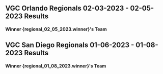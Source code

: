 
## VGC Orlando Regionals 02-03-2023 - 02-05-2023 Results

<Top16 regionalResults={regional_02_05_2023}/>

<h4>Winner {regional_02_05_2023.winner}'s Team</h4>

<PokemonSideScroller list={regional_02_05_2023.winningTeam} />

## VGC San Diego Regionals 01-06-2023 - 01-08-2023 Results

<Top16 regionalResults={regional_01_08_2023}/>

<h4>Winner {regional_01_08_2023.winner}'s Team</h4>

<PokemonSideScroller list={regional_01_08_2023.winningTeam} />